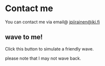 
# Contact me

You can contact me via email@ jpiirainen@iki.fi

## wave to me!

Click this button to simulate a friendly wave.

<Wave />

please note that I may not wave back.
